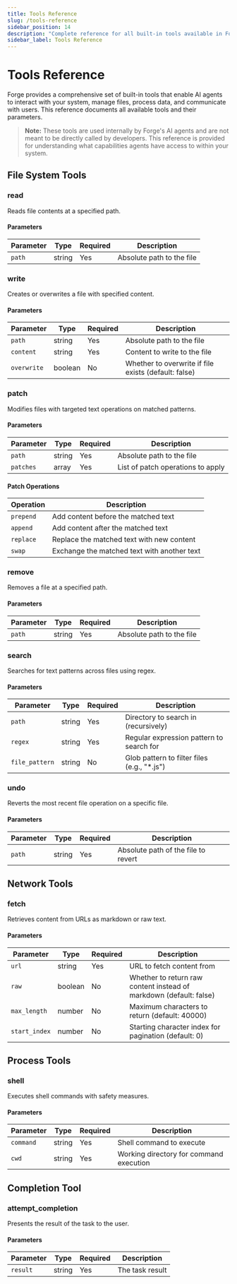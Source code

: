 ```yaml
---
title: Tools Reference
slug: /tools-reference
sidebar_position: 14
description: "Complete reference for all built-in tools available in Forge's AI agents"
sidebar_label: Tools Reference
---
```


# Tools Reference

Forge provides a comprehensive set of built-in tools that enable AI agents to interact with your system, manage files, process data, and communicate with users. This reference documents all available tools and their parameters.

> **Note:** These tools are used internally by Forge's AI agents and are not meant to be directly called by developers. This reference is provided for understanding what capabilities agents have access to within your system.

## File System Tools

### read

Reads file contents at a specified path.

#### Parameters

| Parameter | Type   | Required | Description               |
| --------- | ------ | -------- | ------------------------- |
| `path`    | string | Yes      | Absolute path to the file |

### write

Creates or overwrites a file with specified content.

#### Parameters

| Parameter   | Type    | Required | Description                                          |
| ----------- | ------- | -------- | ---------------------------------------------------- |
| `path`      | string  | Yes      | Absolute path to the file                            |
| `content`   | string  | Yes      | Content to write to the file                         |
| `overwrite` | boolean | No       | Whether to overwrite if file exists (default: false) |

### patch

Modifies files with targeted text operations on matched patterns.

#### Parameters

| Parameter | Type   | Required | Description                       |
| --------- | ------ | -------- | --------------------------------- |
| `path`    | string | Yes      | Absolute path to the file         |
| `patches` | array  | Yes      | List of patch operations to apply |

#### Patch Operations

| Operation | Description                                 |
| --------- | ------------------------------------------- |
| `prepend` | Add content before the matched text         |
| `append`  | Add content after the matched text          |
| `replace` | Replace the matched text with new content   |
| `swap`    | Exchange the matched text with another text |

### remove

Removes a file at a specified path.

#### Parameters

| Parameter | Type   | Required | Description               |
| --------- | ------ | -------- | ------------------------- |
| `path`    | string | Yes      | Absolute path to the file |

### search

Searches for text patterns across files using regex.

#### Parameters

| Parameter      | Type   | Required | Description                                  |
| -------------- | ------ | -------- | -------------------------------------------- |
| `path`         | string | Yes      | Directory to search in (recursively)         |
| `regex`        | string | Yes      | Regular expression pattern to search for     |
| `file_pattern` | string | No       | Glob pattern to filter files (e.g., "\*.js") |

### undo

Reverts the most recent file operation on a specific file.

#### Parameters

| Parameter | Type   | Required | Description                         |
| --------- | ------ | -------- | ----------------------------------- |
| `path`    | string | Yes      | Absolute path of the file to revert |

## Network Tools

### fetch

Retrieves content from URLs as markdown or raw text.

#### Parameters

| Parameter     | Type    | Required | Description                                                        |
| ------------- | ------- | -------- | ------------------------------------------------------------------ |
| `url`         | string  | Yes      | URL to fetch content from                                          |
| `raw`         | boolean | No       | Whether to return raw content instead of markdown (default: false) |
| `max_length`  | number  | No       | Maximum characters to return (default: 40000)                      |
| `start_index` | number  | No       | Starting character index for pagination (default: 0)               |

## Process Tools

### shell

Executes shell commands with safety measures.

#### Parameters

| Parameter | Type   | Required | Description                             |
| --------- | ------ | -------- | --------------------------------------- |
| `command` | string | Yes      | Shell command to execute                |
| `cwd`     | string | Yes      | Working directory for command execution |

## Completion Tool

### attempt_completion

Presents the result of the task to the user.

#### Parameters

| Parameter | Type   | Required | Description        |
| --------- | ------ | -------- | ------------------ |
| `result`  | string | Yes      | The task result    |
